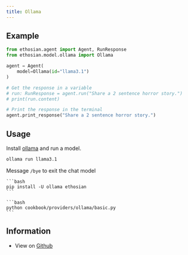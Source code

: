 ```yaml
---
title: Ollama
---
```


## Example

<CodeGroup>

```python agent.py
from ethosian.agent import Agent, RunResponse
from ethosian.model.ollama import Ollama

agent = Agent(
    model=Ollama(id="llama3.1")
)

# Get the response in a variable
# run: RunResponse = agent.run("Share a 2 sentence horror story.")
# print(run.content)

# Print the response in the terminal
agent.print_response("Share a 2 sentence horror story.")
```

</CodeGroup>

## Usage

Install [ollama](https://ollama.com) and run a model.

<Steps>

  <Step title="  Run your chat model">

  ```bash
  ollama run llama3.1
  ```

  Message `/bye` to exit the chat model

  </Step>
  <Snippet file="create-venv-step.mdx" />

  <Step title="Install libraries">

    ```bash
    pip install -U ollama ethosian
    ```

  </Step>

  <Step title="Run Ollama Agent">

    ```bash
    python cookbook/providers/ollama/basic.py
    ```

  </Step>

  </Steps>

## Information

- View on [Github](https://github.com/ethosianhq/ethosian/tree/main/cookbook/providers/ollama/basic.py)

